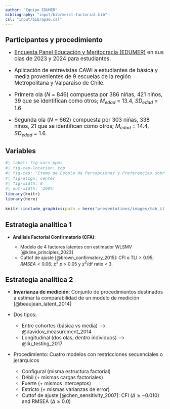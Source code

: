 ```yaml
---
author: "Equipo EDUMER"
bibliography: "input/bib/merit-factorial.bib"
csl: "input/bib/apa6.csl"
---
```


## Participantes y procedimiento

::: {.incremental .highlight-last style="font-size: 120%;"}

- [Encuesta Panel Educación y Meritocracia (EDUMER)](https://github.com/educacion-meritocracia/edumer-data) en sus olas de 2023 y 2024 para estudiantes.

- Aplicación de entrevistas CAWI a estudiantes de básica y media provenientes de 9 escuelas de la región Metropolitana y Valparaíso de Chile.

- Primera ola (_N_ = 846) compuesta por 386 niñas, 421 niños, 39 que se identifican como otros; $M_{edad}$ = 13.4, $SD_{edad}$ = 1.6

- Segunda ola (_N_ = 662) compuesta por 303 niñas, 338 niños, 21 que se identifican como otros; $M_{edad}$ = 14.4, $SD_{edad}$ = 1.6

:::


## Variables

::: {style="font-size: 110%;"}

```r
#| label: fig-vars-ppms
#| fig-cap-location: top
#| fig-cap: "Items de Escala de Percepciones y Preferencias sobre Meritocracia"
#| fig-align: center
#| fig-width: 8
#| out-width: '200%'
library(knitr)
library(here)

knitr::include_graphics(path = here("presentations/images/tab_items.png"))

```
::: 


## Estrategia analítica 1

::: {.incremental .highlight-last style="font-size: 100%;"}

- **Análisis Factorial Confirmatorio (CFA)**:

    * Modelo de 4 factores latentes con estimador WLSMV [@kline_principles_2023]
    * Cuttof de ajuste [@brown_confirmatory_2015]: $\text{CFI o TLI} > 0.95;RMSEA< 0.06$; $\chi^2$  $p$ > 0.05 y $\chi^2$/df ratio < 3.

::: 


## Estrategia analítica 2

::: {.incremental .highlight-last style="font-size: 110%;"}

- **Invarianza de medición**: Conjunto de procedimientos destinados a estimar la comparabilidad de un modelo de medición [@beaujean_latent_2014]

- Dos tipos:
    * Entre cohortes (básica vs media) --> @davidov_measurement_2014
    * Longitudinal (dos olas; _dentro_ individuos) --> @liu_testing_2017
    
- Procedimiento: Cuatro modelos con restricciones secuenciales o jerárquicos
    - Configural (misma estructura factorial)
    - Débil (+ mismas cargas factoriales)
    - Fuerte (+ mismos interceptos)
    - Estricto (+ mismas varianzas de error)
    - Cuttof de ajuste [@chen_sensitivity_2007]: CFI ($\Delta \geq -0.010$) and RMSEA ($\Delta \geq 0.0$)

:::





